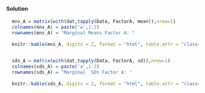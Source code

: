 

#### Solution

```r
  mns_A = matrix(with(dat,tapply(Data, FactorA, mean)),nrow=1)
  colnames(mns_A) = paste('a',1:2)
  rownames(mns_A) = "Marginal Means Factor A: "
  
  knitr::kable(mns_A, digits = 2, format = "html", table.attr = "class=\"anovatab2\"")
  
```  
  
```r
  
  sds_A = matrix(with(dat,tapply(Data, FactorA, sd)),nrow=1)
  colnames(sds_A) = paste('a',1:2)
  rownames(sds_A) = "Marginal  SDs Factor A: "
  
  knitr::kable(sds_A, digits = 2, format = "html", table.attr = "class=\"anovatab2\"")

```



